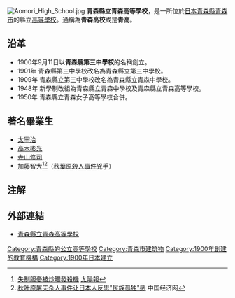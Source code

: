 [[File:Aomori_High_School.jpg|thumb]]
'''青森縣立青森高等學校'''，是一所位於[[日本|日本]][[青森縣|青森縣]][[青森市|青森市]]的縣立[[高級中學|高等學校]]。通稱為'''青森高校'''或是'''青高'''。

==沿革==
*1900年9月11日以'''青森縣第三中學校'''的名稱創立。 
*1901年 青森縣第三中學校改名為青森縣立第三中學校。 
*1909年 青森縣立第三中學校改名為青森縣立青森中學校。 
*1948年 新學制改組為青森縣立青森中學校及青森縣立青森高等學校。
*1950年 青森縣立青森女子高等學校合併。

==著名畢業生==

*[[太宰治|太宰治]]
*[[高木彬光|高木彬光]]
*[[寺山修司|寺山修司]]
*加藤智大<ref>[http://the-sun.on.cc/channels/news/20080610/20080610015930_0000.html 失制服憂被炒觸發殺機] [[太陽報_(香港)|太陽報]]</ref><ref>[http://comic.ce.cn/news/dmzx/200806/18/t20080618_15867857.shtml 秋叶原屠夫杀人事件让日本人反思"民族孤独"感]{{Dead link|date=2019年5月 |bot=InternetArchiveBot |fix-attempted=yes }} 中国经济网</ref>（[[秋葉原殺人事件|秋葉原殺人事件]]兇手）

==注解==
<references />

==外部連結==

*{{ja}}[https://web.archive.org/web/20110719070453/http://www.tosei-e.asn.ed.jp/~h/ 青森縣立青森高等學校]

[[Category:青森縣的公立高等學校|Category:青森縣的公立高等學校]]
[[Category:青森市建筑物|Category:青森市建筑物]]
[[Category:1900年創建的教育機構|Category:1900年創建的教育機構]]
[[Category:1900年日本建立|Category:1900年日本建立]]